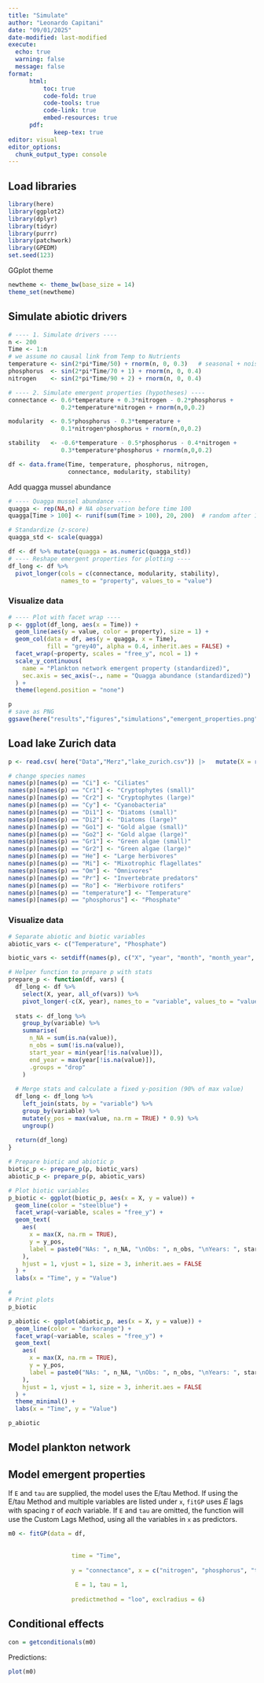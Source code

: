 ```yaml
---
title: "Simulate"
author: "Leonardo Capitani"
date: "09/01/2025"
date-modified: last-modified
execute:
  echo: true
  warning: false
  message: false
format: 
      html:
          toc: true
          code-fold: true
          code-tools: true
          code-link: true
          embed-resources: true
      pdf:
             keep-tex: true
editor: visual
editor_options: 
  chunk_output_type: console
---
```


## Load libraries

```r
library(here)
library(ggplot2)
library(dplyr)
library(tidyr)
library(purrr)
library(patchwork)
library(GPEDM)
set.seed(123)
```

GGplot theme

```r
newtheme <- theme_bw(base_size = 14) 
theme_set(newtheme)
```

## Simulate abiotic drivers

```r
# ---- 1. Simulate drivers ----
n <- 200
Time <- 1:n
# we assume no causal link from Temp to Nutrients 
temperature <- sin(2*pi*Time/50) + rnorm(n, 0, 0.3)   # seasonal + noise
phosphorus  <- sin(2*pi*Time/70 + 1) + rnorm(n, 0, 0.4)
nitrogen    <- sin(2*pi*Time/90 + 2) + rnorm(n, 0, 0.4)
```

```r
# ---- 2. Simulate emergent properties (hypotheses) ----
connectance <- 0.6*temperature + 0.3*nitrogen - 0.2*phosphorus +
               0.2*temperature*nitrogen + rnorm(n,0,0.2)

modularity  <- 0.5*phosphorus - 0.3*temperature + 
               0.1*nitrogen*phosphorus + rnorm(n,0,0.2)

stability   <- -0.6*temperature - 0.5*phosphorus - 0.4*nitrogen +
               0.3*temperature*phosphorus + rnorm(n,0,0.2)

df <- data.frame(Time, temperature, phosphorus, nitrogen,
                 connectance, modularity, stability)

```

Add quagga mussel abundance

```r

# ---- Quagga mussel abundance ----
quagga <- rep(NA,n) # NA observation before time 100
quagga[Time > 100] <- runif(sum(Time > 100), 20, 200)  # random after 100

# Standardize (z-score)
quagga_std <- scale(quagga)

df <- df %>% mutate(quagga = as.numeric(quagga_std))
# ---- Reshape emergent properties for plotting ----
df_long <- df %>%
  pivot_longer(cols = c(connectance, modularity, stability),
               names_to = "property", values_to = "value")

```

### Visualize data 

```r


# ---- Plot with facet wrap ----
p <- ggplot(df_long, aes(x = Time)) +
  geom_line(aes(y = value, color = property), size = 1) +
  geom_col(data = df, aes(y = quagga, x = Time), 
           fill = "grey40", alpha = 0.4, inherit.aes = FALSE) +
  facet_wrap(~property, scales = "free_y", ncol = 1) +
  scale_y_continuous(
    name = "Plankton network emergent property (standardized)",
    sec.axis = sec_axis(~., name = "Quagga abundance (standardized)")
  ) +
  theme(legend.position = "none")

p
# save as PNG
ggsave(here("results","figures","simulations","emergent_properties.png"), plot = p, width = 8, height = 6, dpi = 300)
```

## Load lake Zurich data

```r
p <- read.csv( here("Data","Merz","lake_zurich.csv")) |>   mutate(X = row_number())

# change species names
names(p)[names(p) == "Ci"] <- "Ciliates"
names(p)[names(p) == "Cr1"] <- "Cryptophytes (small)"
names(p)[names(p) == "Cr2"] <- "Cryptophytes (large)"
names(p)[names(p) == "Cy"] <- "Cyanobacteria"
names(p)[names(p) == "Di1"] <- "Diatoms (small)"
names(p)[names(p) == "Di2"] <- "Diatoms (large)"
names(p)[names(p) == "Go1"] <- "Gold algae (small)"
names(p)[names(p) == "Go2"] <- "Gold algae (large)"
names(p)[names(p) == "Gr1"] <- "Green algae (small)"
names(p)[names(p) == "Gr2"] <- "Green algae (large)"
names(p)[names(p) == "He"] <- "Large herbivores"
names(p)[names(p) == "Mi"] <- "Mixotrophic flagellates"
names(p)[names(p) == "Om"] <- "Omnivores"
names(p)[names(p) == "Pr"] <- "Invertebrate predators"
names(p)[names(p) == "Ro"] <- "Herbivore rotifers"
names(p)[names(p) == "temperature"] <- "Temperature"
names(p)[names(p) == "phosphorus"] <- "Phosphate"


```

### Visualize data

```r

# Separate abiotic and biotic variables
abiotic_vars <- c("Temperature", "Phosphate")

biotic_vars <- setdiff(names(p), c("X", "year", "month", "month_year", "quarter_year", abiotic_vars))

# Helper function to prepare p with stats
prepare_p <- function(df, vars) {
  df_long <- df %>%
    select(X, year, all_of(vars)) %>%
    pivot_longer(-c(X, year), names_to = "variable", values_to = "value")
  
  stats <- df_long %>%
    group_by(variable) %>%
    summarise(
      n_NA = sum(is.na(value)),
      n_obs = sum(!is.na(value)),
      start_year = min(year[!is.na(value)]),
      end_year = max(year[!is.na(value)]),
      .groups = "drop"
    )
  
  # Merge stats and calculate a fixed y-position (90% of max value)
  df_long <- df_long %>%
    left_join(stats, by = "variable") %>%
    group_by(variable) %>%
    mutate(y_pos = max(value, na.rm = TRUE) * 0.9) %>%
    ungroup()
  
  return(df_long)
}

# Prepare biotic and abiotic p
biotic_p <- prepare_p(p, biotic_vars)
abiotic_p <- prepare_p(p, abiotic_vars)

# Plot biotic variables
p_biotic <- ggplot(biotic_p, aes(x = X, y = value)) +
  geom_line(color = "steelblue") +
  facet_wrap(~variable, scales = "free_y") +
  geom_text(
    aes(
      x = max(X, na.rm = TRUE),
      y = y_pos,
      label = paste0("NAs: ", n_NA, "\nObs: ", n_obs, "\nYears: ", start_year, "-", end_year)
    ),
    hjust = 1, vjust = 1, size = 3, inherit.aes = FALSE
  ) +
  labs(x = "Time", y = "Value")

#
# Print plots
p_biotic

```

```r

p_abiotic <- ggplot(abiotic_p, aes(x = X, y = value)) +
  geom_line(color = "darkorange") +
  facet_wrap(~variable, scales = "free_y") +
  geom_text(
    aes(
      x = max(X, na.rm = TRUE),
      y = y_pos,
      label = paste0("NAs: ", n_NA, "\nObs: ", n_obs, "\nYears: ", start_year, "-", end_year)
    ),
    hjust = 1, vjust = 1, size = 3, inherit.aes = FALSE
  ) +
  theme_minimal() +
  labs(x = "Time", y = "Value")

p_abiotic
```

## Model plankton network

## Model emergent properties

If `E` and `tau` are supplied, the model uses the E/tau Method. If using the E/tau Method and multiple variables are listed under `x`, `fitGP` uses 𝐸 lags with spacing 𝜏 of *each* variable. If `E` and `tau` are omitted, the function will use the Custom Lags Method, using all the variables in `x` as predictors.

```r

m0 <- fitGP(data = df, 
            
            
                  time = "Time",
                   
                  y = "connectance", x = c("nitrogen", "phosphorus", "temperature"),
                   
                   E = 1, tau = 1,
                   
                  predictmethod = "loo", exclradius = 6)


```

## Conditional effects

```r

con = getconditionals(m0)

```

Predictions:

```r
plot(m0)
```
